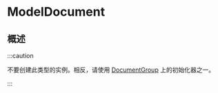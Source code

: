# ModelDocument

<ToBePolishedAfterTranslation />

<OriginalSource
  title="ModelDocument"
  url="https://developer.apple.com/documentation/swiftdata/modeldocument"
  summary="使用 SwiftData 管理其存储的文档类型"
/>

## 概述

:::caution

不要创建此类型的实例。相反，请使用 [DocumentGroup](https://developer.apple.com/documentation/SwiftUI/DocumentGroup) 上的初始化器之一。

:::
